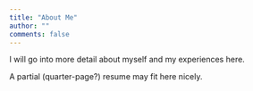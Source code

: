 ```yaml
---
title: "About Me"
author: ""
comments: false
---
```


I will go into more detail about myself and my experiences here.

A partial (quarter-page?) resume may fit here nicely.